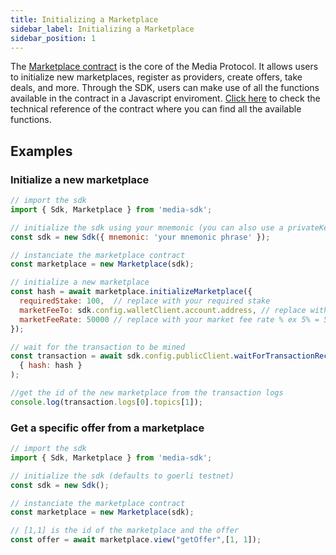 ```yaml
---
title: Initializing a Marketplace
sidebar_label: Initializing a Marketplace
sidebar_position: 1
---
```


The [Marketplace contract](/smart-contracts/reference/core/marketplace) is the core of the Media Protocol. It allows users to initialize new marketplaces, register as providers, create offers, take deals, and more. Through the SDK, users can make use of all the functions available in the contract in a Javascript enviroment. [Click here](/smart-contracts/reference/core/marketplace) to check the technical reference of the contract where you can find all the available functions.

## Examples

### Initialize a new marketplace
  
```javascript
// import the sdk
import { Sdk, Marketplace } from 'media-sdk';

// initialize the sdk using your mnemonic (you can also use a privateKey or viem walletClient)
const sdk = new Sdk({ mnemonic: 'your mnemonic phrase' });

// instanciate the marketplace contract
const marketplace = new Marketplace(sdk);

// initialize a new marketplace
const hash = await marketplace.initializeMarketplace({
  requiredStake: 100,  // replace with your required stake 
  marketFeeTo: sdk.config.walletClient.account.address, // replace with your market fee recipient address 
  marketFeeRate: 50000 // replace with your market fee rate % ex 5% = 50000
});

// wait for the transaction to be mined
const transaction = await sdk.config.publicClient.waitForTransactionReceipt( 
  { hash: hash }
);

//get the id of the new marketplace from the transaction logs
console.log(transaction.logs[0].topics[1]);

```

### Get a specific offer from a marketplace

```javascript
// import the sdk
import { Sdk, Marketplace } from 'media-sdk';

// initialize the sdk (defaults to goerli testnet)
const sdk = new Sdk();

// instanciate the marketplace contract
const marketplace = new Marketplace(sdk);

// [1,1] is the id of the marketplace and the offer
const offer = await marketplace.view("getOffer",[1, 1]);
```
